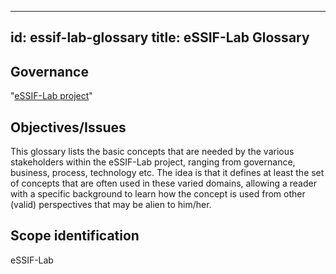 
---
id: essif-lab-glossary
title: eSSIF-Lab Glossary
---

## Governance
<!--This (required) section identifies the organizational body that governs the scope in which the glossary is needed. Optionally, a reference to the governance framework/procedures may be made.-->

"[eSSIF-Lab project](https://essif-lab.pages.grnet.gr/framework/docs/terminology)"


## Objectives/Issues
<!--State the issues, the identification and addressing is being considered and treated within the scope, and
the objectives, the realization of which is the reason for the scope's existence (note that a mission statement may be one of these objectives).-->

This glossary lists the basic concepts that are needed by the various stakeholders within the eSSIF-Lab project, ranging from governance, business, process, technology etc. The idea is that it defines at least the set of concepts that are often used in these varied domains, allowing a reader with a specific background to learn how the concept is used from other (valid) perspectives that may be alien to him/her.

## Scope identification
<!--State a short text or abbreviation that can be used within eSSIF-Lab (or beyond) to refer to the scope.
Optionally, a URI may be specified if global identification is required.
Scope identifiers/labels should be useable as prefix for terms, thus providing a mechanism to refer to terms defined in other scopes-->

eSSIF-Lab

<!--## Notes
Anything els that's worth mentioning.-->

<!--## Tags
Add hash tags here that allow us to group concepts in useful ways.-->

<!--
---
## Footnotes
This (optional) section contains any footnotes that may have been specified in the text above.-->
